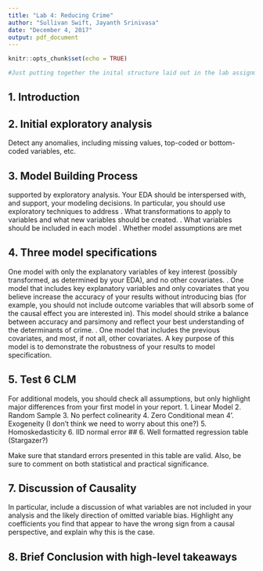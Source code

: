 ---
title: "Lab 4: Reducing Crime"
author: "Sullivan Swift, Jayanth Srinivasa"
date: "December 4, 2017"
output: pdf_document
---

```{r setup, include=FALSE}
knitr::opts_chunk$set(echo = TRUE)

#Just putting together the inital structure laid out in the lab assignment
```

## 1. Introduction

## 2. Initial exploratory analysis

Detect any anomalies, including missing values, top-coded or bottom-
coded variables, etc.

## 3. Model Building Process

supported by exploratory analysis. Your EDA should be interspersed with,
and support, your modeling decisions. In particular, you should use exploratory techniques to address
. What transformations to apply to variables and what new variables should be created.
. What variables should be included in each model
. Whether model assumptions are met

## 4. Three model specifications

One model with only the explanatory variables of key interest (possibly transformed, as determined by
your EDA), and no other covariates.
. One model that includes key explanatory variables and only covariates that you believe increase the
accuracy of your results without introducing bias (for example, you should not include outcome variables
that will absorb some of the causal effect you are interested in). This model should strike a balance
between accuracy and parsimony and reflect your best understanding of the determinants of crime.
. One model that includes the previous covariates, and most, if not all, other covariates. A key purpose
of this model is to demonstrate the robustness of your results to model specification.

## 5. Test 6 CLM

For additional models, you
should check all assumptions, but only highlight major differences from your first model in your report.
1. Linear Model
2. Random Sample
3. No perfect colinearity
4. Zero Conditional mean
4'. Exogeneity (I don't think we need to worry about this one?)
5. Homoskedasticity
6. IID normal error
## 6. Well formatted regression table (Stargazer?)

Make sure that standard errors
presented in this table are valid. Also, be sure to comment on both statistical and practical significance.

## 7. Discussion of Causality

In particular, include a discussion of what variables are not included
in your analysis and the likely direction of omitted variable bias. Highlight any coefficients you find
that appear to have the wrong sign from a causal perspective, and explain why this is the case.

## 8. Brief Conclusion with high-level takeaways
